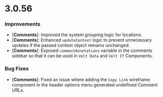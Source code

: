 # 3.0.56

### Improvements

- [**Comments**]: Improved the system grouping logic for locations.
- [**Comments**]: Enhanced `updateContext` logic to prevent unnecessary updates if the passed context object remains unchanged.
- [**Comments**]: Exposed `commentAnnotations` variable in the comments sidebar so that it can be used in `Velt Data` and `Velt If` Components.

### Bug Fixes

- [**Comments**]: Fixed an issue where adding the `Copy Link` wireframe component in the header options menu generated undefined Comment URLs.
